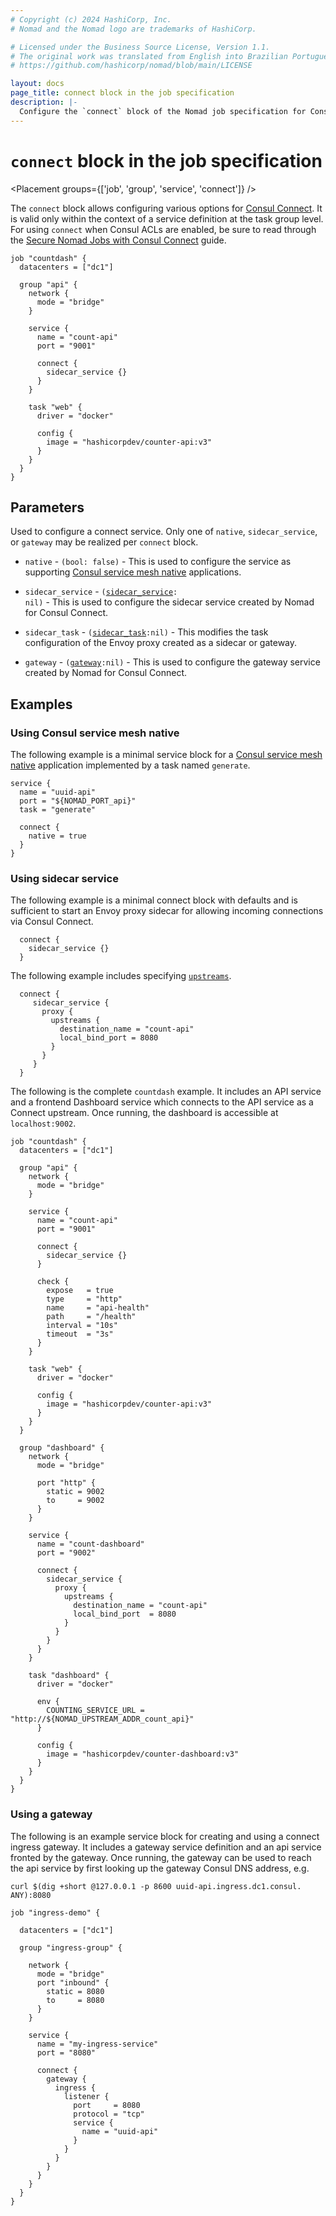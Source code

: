 ```yaml
---
# Copyright (c) 2024 HashiCorp, Inc.
# Nomad and the Nomad logo are trademarks of HashiCorp.

# Licensed under the Business Source License, Version 1.1.
# The original work was translated from English into Brazilian Portuguese.
# https://github.com/hashicorp/nomad/blob/main/LICENSE

layout: docs
page_title: connect block in the job specification
description: |-
  Configure the `connect` block of the Nomad job specification for Consul service mesh native application integration. Configure sidecar service, sidecar task, and gateway.
---
```


# `connect` block in the job specification

<Placement groups={['job', 'group', 'service', 'connect']} />

The `connect` block allows configuring various options for
[Consul Connect](/nomad/docs/integrations/consul-connect). It is
valid only within the context of a service definition at the task group
level. For using `connect` when Consul ACLs are enabled, be sure to read through
the [Secure Nomad Jobs with Consul Connect](/nomad/tutorials/integrate-consul/consul-service-mesh)
guide.

```hcl
job "countdash" {
  datacenters = ["dc1"]

  group "api" {
    network {
      mode = "bridge"
    }

    service {
      name = "count-api"
      port = "9001"

      connect {
        sidecar_service {}
      }
    }

    task "web" {
      driver = "docker"

      config {
        image = "hashicorpdev/counter-api:v3"
      }
    }
  }
}
```

## Parameters

Used to configure a connect service. Only one of `native`, `sidecar_service`,
or `gateway` may be realized per `connect` block.

- `native` - `(bool: false)` - This is used to configure the service as supporting
  [Consul service mesh native](/consul/docs/connect/native) applications.

- `sidecar_service` - <code>([sidecar_service][]: nil)</code> - This is used to
  configure the sidecar service created by Nomad for Consul Connect.

- `sidecar_task` - <code>([sidecar_task][]:nil)</code> - This modifies the
  task configuration of the Envoy proxy created as a sidecar or gateway.

- `gateway` - <code>([gateway][]:nil)</code> - This is used to configure the
  gateway service created by Nomad for Consul Connect.

## Examples

### Using Consul service mesh native

The following example is a minimal service block for a
[Consul service mesh native](/consul/docs/connect/native)
application implemented by a task named `generate`.

```hcl
service {
  name = "uuid-api"
  port = "${NOMAD_PORT_api}"
  task = "generate"

  connect {
    native = true
  }
}
```

### Using sidecar service

The following example is a minimal connect block with defaults and is
sufficient to start an Envoy proxy sidecar for allowing incoming connections
via Consul Connect.

```hcl
  connect {
    sidecar_service {}
  }
```

The following example includes specifying [`upstreams`][upstreams].

```hcl
  connect {
     sidecar_service {
       proxy {
         upstreams {
           destination_name = "count-api"
           local_bind_port = 8080
         }
       }
     }
  }
```

The following is the complete `countdash` example. It includes an API service
and a frontend Dashboard service which connects to the API service as a Connect
upstream. Once running, the dashboard is accessible at `localhost:9002`.

```hcl
job "countdash" {
  datacenters = ["dc1"]

  group "api" {
    network {
      mode = "bridge"
    }

    service {
      name = "count-api"
      port = "9001"

      connect {
        sidecar_service {}
      }

      check {
        expose   = true
        type     = "http"
        name     = "api-health"
        path     = "/health"
        interval = "10s"
        timeout  = "3s"
      }
    }

    task "web" {
      driver = "docker"

      config {
        image = "hashicorpdev/counter-api:v3"
      }
    }
  }

  group "dashboard" {
    network {
      mode = "bridge"

      port "http" {
        static = 9002
        to     = 9002
      }
    }

    service {
      name = "count-dashboard"
      port = "9002"

      connect {
        sidecar_service {
          proxy {
            upstreams {
              destination_name = "count-api"
              local_bind_port  = 8080
            }
          }
        }
      }
    }

    task "dashboard" {
      driver = "docker"

      env {
        COUNTING_SERVICE_URL = "http://${NOMAD_UPSTREAM_ADDR_count_api}"
      }

      config {
        image = "hashicorpdev/counter-dashboard:v3"
      }
    }
  }
}
```

### Using a gateway

The following is an example service block for creating and using a connect ingress
gateway. It includes a gateway service definition and an api service fronted by
the gateway. Once running, the gateway can be used to reach the api service by first
looking up the gateway Consul DNS address, e.g.

```
curl $(dig +short @127.0.0.1 -p 8600 uuid-api.ingress.dc1.consul. ANY):8080
```

```hcl
job "ingress-demo" {

  datacenters = ["dc1"]

  group "ingress-group" {

    network {
      mode = "bridge"
      port "inbound" {
        static = 8080
        to     = 8080
      }
    }

    service {
      name = "my-ingress-service"
      port = "8080"

      connect {
        gateway {
          ingress {
            listener {
              port     = 8080
              protocol = "tcp"
              service {
                name = "uuid-api"
              }
            }
          }
        }
      }
    }
  }
}
```



[gateway]: /nomad/docs/job-specification/gateway

[gh-7221]: https://github.com/hashicorp/nomad/issues/7221

[group]: /nomad/docs/job-specification/group "Nomad group Job Specification"

[interpolation]: /nomad/docs/runtime/interpolation "Nomad interpolation"

[job]: /nomad/docs/job-specification/job "Nomad job Job Specification"

[native]: /consul/docs/connect/native

[service_task]: /nomad/docs/job-specification/service#task-1 "Nomad service task"

[sidecar_service]: /nomad/docs/job-specification/sidecar_service "Nomad sidecar service Specification"

[sidecar_task]: /nomad/docs/job-specification/sidecar_task "Nomad sidecar task config Specification"

[task]: /nomad/docs/job-specification/task "Nomad task Job Specification"

[upstreams]: /nomad/docs/job-specification/upstreams "Nomad sidecar service upstreams Specification"

